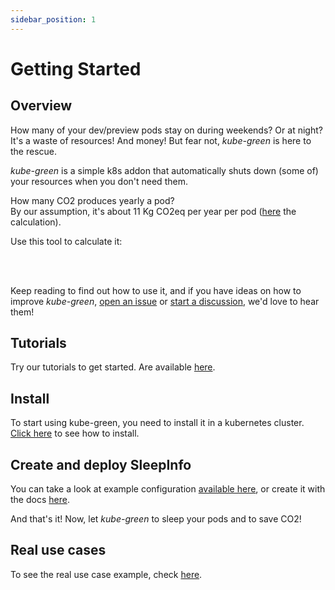 ```yaml
---
sidebar_position: 1
---
```


# Getting Started

## Overview

How many of your dev/preview pods stay on during weekends? Or at night? It's a waste of resources! And money! But fear not, *kube-green* is here to the rescue.

*kube-green* is a simple k8s addon that automatically shuts down (some of) your resources when you don't need them.

How many CO2 produces yearly a pod?  
By our assumption, it's about 11 Kg CO2eq per year per pod ([here](./FAQ.mdx#how-many-co2-is-produced-by-pod) the calculation).

Use this tool to calculate it:


<ConsumptionCalculator />
<br></br>

Keep reading to find out how to use it, and if you have ideas on how to improve *kube-green*, [open an issue](https://github.com/kube-green/kube-green/issues/new) or [start a discussion](https://github.com/kube-green/kube-green/discussions/new), we'd love to hear them!

## Tutorials

Try our tutorials to get started. Are available [here](tutorials/kind.md).

## Install

To start using kube-green, you need to install it in a kubernetes cluster.
[Click here](./installation/index.md) to see how to install.

## Create and deploy SleepInfo

You can take a look at example configuration [available here](https://github.com/kube-green/kube-green/tree/main/testdata), or create it with the docs [here](configuration.md).

And that's it! Now, let *kube-green* to sleep your pods and to save CO2!

## Real use cases

To see the real use case example, check [here](real-usecase/first-usage.md).

